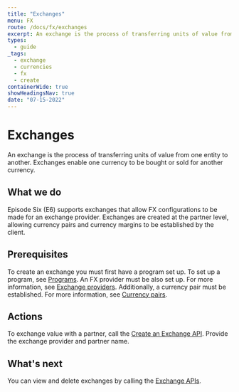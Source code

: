 ```yaml
---
title: "Exchanges"
menu: FX
route: /docs/fx/exchanges
excerpt: An exchange is the process of transferring units of value from one entity to another.
types: 
  - guide
_tags:
  - exchange
  - currencies
  - fx
  - create
containerWide: true
showHeadingsNav: true
date: "07-15-2022"
---
```


# Exchanges 

An exchange is the process of transferring units of value from one entity to another. Exchanges enable one currency to be bought or sold for another currency. 

## What we do

Episode Six (E6) supports exchanges that allow FX configurations to be made for an exchange provider. Exchanges are created at the partner level, allowing currency pairs and currency margins to be established by the client.

## Prerequisites

To create an exchange you must first have a program set up. To set up a program, see [Programs](/docs/programs/programs). An FX provider must be also set up. For more information, see [Exchange providers](/docs/fx/exchange-providers). Additionally, a currency pair must be established. For more information, see [Currency pairs](/docs/fx/currency-pairs).

## Actions

To exchange value with a partner, call the [Create an Exchange API](/tech-specs/FX/exchanges/api?#operation/net.e6tech.h3.middletier.api.v1.partner.partner.PartnerAPI_createExchange_POST). Provide the exchange provider and partner name. 

## What's next

You can view and delete exchanges by calling the [Exchange APIs](/tech-specs/FX/exchanges). 